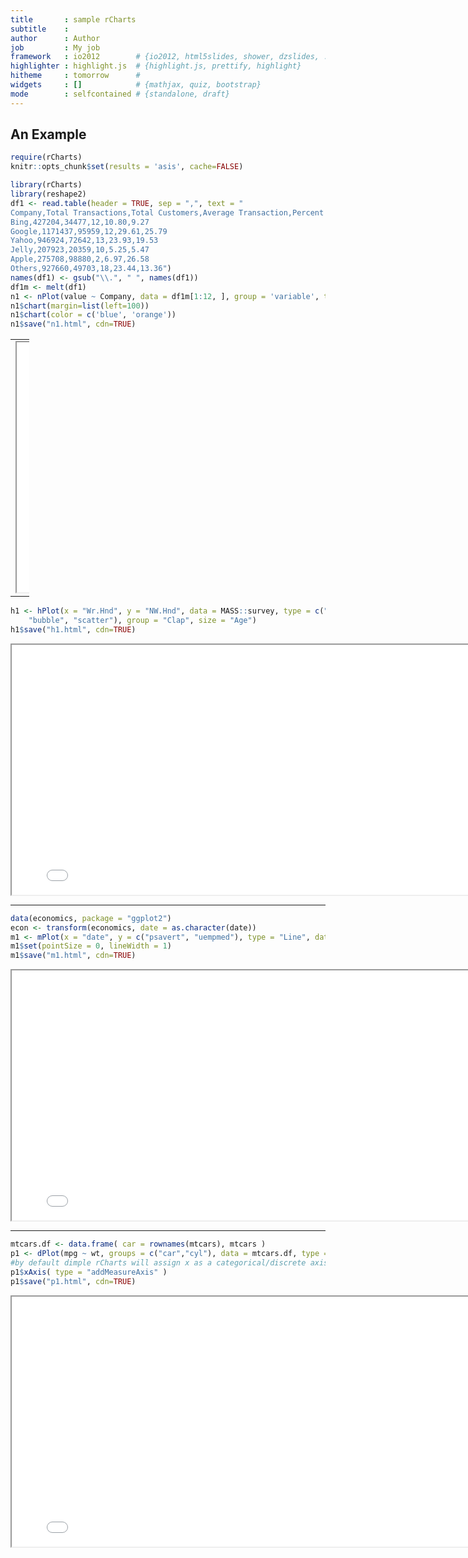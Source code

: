 ```yaml
---
title       : sample rCharts
subtitle    : 
author      : Author
job         : My job
framework   : io2012        # {io2012, html5slides, shower, dzslides, ...}
highlighter : highlight.js  # {highlight.js, prettify, highlight}
hitheme     : tomorrow      # 
widgets     : []            # {mathjax, quiz, bootstrap}
mode        : selfcontained # {standalone, draft}
---
```


## An Example

```r
require(rCharts)
knitr::opts_chunk$set(results = 'asis', cache=FALSE)
```


```r
library(rCharts)
library(reshape2)
df1 <- read.table(header = TRUE, sep = ",", text = "
Company,Total Transactions,Total Customers,Average Transaction,Percent of Total Transactions,Percent of Total Customers
Bing,427204,34477,12,10.80,9.27
Google,1171437,95959,12,29.61,25.79
Yahoo,946924,72642,13,23.93,19.53
Jelly,207923,20359,10,5.25,5.47
Apple,275708,98880,2,6.97,26.58
Others,927660,49703,18,23.44,13.36")
names(df1) <- gsub("\\.", " ", names(df1))
df1m <- melt(df1)
n1 <- nPlot(value ~ Company, data = df1m[1:12, ], group = 'variable', type = 'multiBarChart',height=300,width=800)
n1$chart(margin=list(left=100))
n1$chart(color = c('blue', 'orange'))
n1$save("n1.html", cdn=TRUE)
```

---
<iframe src="n1.html" height=400 width=800></iframe>

---

```r
h1 <- hPlot(x = "Wr.Hnd", y = "NW.Hnd", data = MASS::survey, type = c("line", 
    "bubble", "scatter"), group = "Clap", size = "Age")
h1$save("h1.html", cdn=TRUE)
```
<iframe src="h1.html" height=400 width=800></iframe>

---

```r
data(economics, package = "ggplot2")
econ <- transform(economics, date = as.character(date))
m1 <- mPlot(x = "date", y = c("psavert", "uempmed"), type = "Line", data = econ)
m1$set(pointSize = 0, lineWidth = 1)
m1$save("m1.html", cdn=TRUE)
```
<iframe src="m1.html" height=400 width=800></iframe>

---

```r
mtcars.df <- data.frame( car = rownames(mtcars), mtcars )
p1 <- dPlot(mpg ~ wt, groups = c("car","cyl"), data = mtcars.df, type = 'bubble')
#by default dimple rCharts will assign x as a categorical/discrete axis 
p1$xAxis( type = "addMeasureAxis" )
p1$save("p1.html", cdn=TRUE)
```
<iframe src="p1.html" height=400 width=800></iframe>

